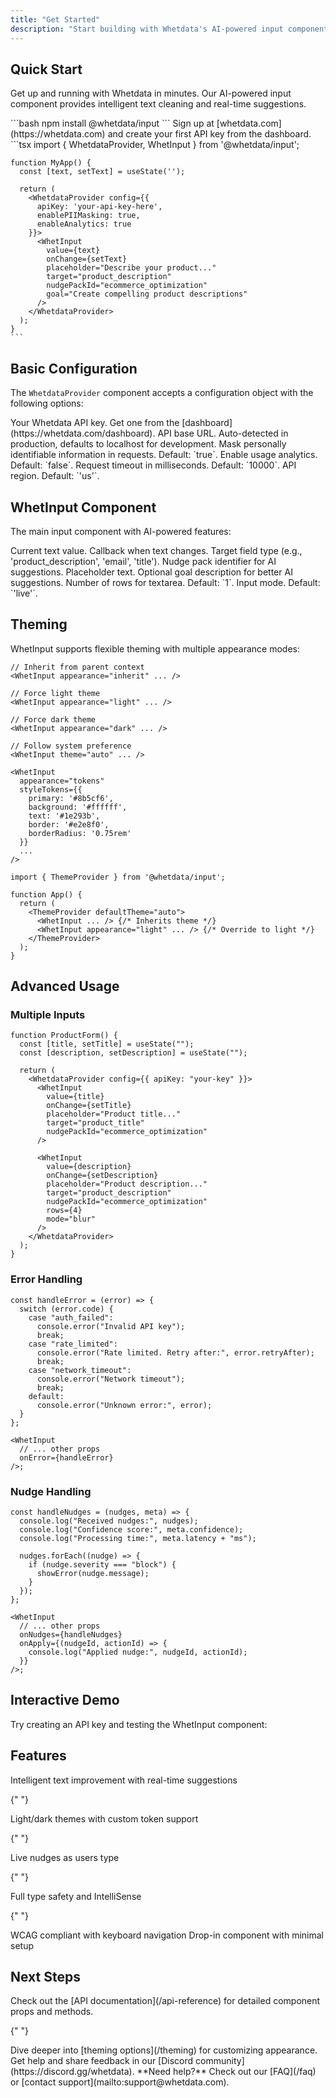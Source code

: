 ```yaml
---
title: "Get Started"
description: "Start building with Whetdata's AI-powered input component"
---
```



## Quick Start

Get up and running with Whetdata in minutes. Our AI-powered input component provides intelligent text cleaning and real-time suggestions.

<Steps>
  <Step title="Install the package">
    ```bash
    npm install @whetdata/input
    ```
  </Step>
  
  <Step title="Create an API key">
    Sign up at [whetdata.com](https://whetdata.com) and create your first API key from the dashboard.
  </Step>
  
  <Step title="Add to your app">
    ```tsx
    import { WhetdataProvider, WhetInput } from '@whetdata/input';
    
    function MyApp() {
      const [text, setText] = useState('');
      
      return (
        <WhetdataProvider config={{
          apiKey: 'your-api-key-here',
          enablePIIMasking: true,
          enableAnalytics: true
        }}>
          <WhetInput
            value={text}
            onChange={setText}
            placeholder="Describe your product..."
            target="product_description"
            nudgePackId="ecommerce_optimization"
            goal="Create compelling product descriptions"
          />
        </WhetdataProvider>
      );
    }
    ```
  </Step>
</Steps>

## Basic Configuration

The `WhetdataProvider` component accepts a configuration object with the following options:

<ParamField path="apiKey" type="string" required>
  Your Whetdata API key. Get one from the
  [dashboard](https://whetdata.com/dashboard).
</ParamField>

<ParamField path="baseUrl" type="string">
  API base URL. Auto-detected in production, defaults to localhost for
  development.
</ParamField>

<ParamField path="enablePIIMasking" type="boolean">
  Mask personally identifiable information in requests. Default: `true`.
</ParamField>

<ParamField path="enableAnalytics" type="boolean">
  Enable usage analytics. Default: `false`.
</ParamField>

<ParamField path="timeout" type="number">
  Request timeout in milliseconds. Default: `10000`.
</ParamField>

<ParamField path="region" type="'us' | 'eu'">
  API region. Default: `'us'`.
</ParamField>

## WhetInput Component

The main input component with AI-powered features:

<ParamField path="value" type="string" required>
  Current text value.
</ParamField>

<ParamField path="onChange" type="(value: string) => void" required>
  Callback when text changes.
</ParamField>

<ParamField path="target" type="string" required>
  Target field type (e.g., 'product_description', 'email', 'title').
</ParamField>

<ParamField path="nudgePackId" type="string" required>
  Nudge pack identifier for AI suggestions.
</ParamField>

<ParamField path="placeholder" type="string">
  Placeholder text.
</ParamField>

<ParamField path="goal" type="string">
  Optional goal description for better AI suggestions.
</ParamField>

<ParamField path="rows" type="number">
  Number of rows for textarea. Default: `1`.
</ParamField>

<ParamField path="mode" type="'live' | 'blur' | 'hybrid'">
  Input mode. Default: `'live'`.
</ParamField>

## Theming

WhetInput supports flexible theming with multiple appearance modes:

<CodeGroup>

```tsx Theme Modes
// Inherit from parent context
<WhetInput appearance="inherit" ... />

// Force light theme
<WhetInput appearance="light" ... />

// Force dark theme
<WhetInput appearance="dark" ... />

// Follow system preference
<WhetInput theme="auto" ... />
```

```tsx Custom Theme Tokens
<WhetInput
  appearance="tokens"
  styleTokens={{
    primary: '#8b5cf6',
    background: '#ffffff',
    text: '#1e293b',
    border: '#e2e8f0',
    borderRadius: '0.75rem'
  }}
  ...
/>
```

```tsx Theme Provider
import { ThemeProvider } from '@whetdata/input';

function App() {
  return (
    <ThemeProvider defaultTheme="auto">
      <WhetInput ... /> {/* Inherits theme */}
      <WhetInput appearance="light" ... /> {/* Override to light */}
    </ThemeProvider>
  );
}
```

</CodeGroup>

## Advanced Usage

### Multiple Inputs

```tsx
function ProductForm() {
  const [title, setTitle] = useState("");
  const [description, setDescription] = useState("");

  return (
    <WhetdataProvider config={{ apiKey: "your-key" }}>
      <WhetInput
        value={title}
        onChange={setTitle}
        placeholder="Product title..."
        target="product_title"
        nudgePackId="ecommerce_optimization"
      />

      <WhetInput
        value={description}
        onChange={setDescription}
        placeholder="Product description..."
        target="product_description"
        nudgePackId="ecommerce_optimization"
        rows={4}
        mode="blur"
      />
    </WhetdataProvider>
  );
}
```

### Error Handling

```tsx
const handleError = (error) => {
  switch (error.code) {
    case "auth_failed":
      console.error("Invalid API key");
      break;
    case "rate_limited":
      console.error("Rate limited. Retry after:", error.retryAfter);
      break;
    case "network_timeout":
      console.error("Network timeout");
      break;
    default:
      console.error("Unknown error:", error);
  }
};

<WhetInput
  // ... other props
  onError={handleError}
/>;
```

### Nudge Handling

```tsx
const handleNudges = (nudges, meta) => {
  console.log("Received nudges:", nudges);
  console.log("Confidence score:", meta.confidence);
  console.log("Processing time:", meta.latency + "ms");

  nudges.forEach((nudge) => {
    if (nudge.severity === "block") {
      showError(nudge.message);
    }
  });
};

<WhetInput
  // ... other props
  onNudges={handleNudges}
  onApply={(nudgeId, actionId) => {
    console.log("Applied nudge:", nudgeId, actionId);
  }}
/>;
```

## Interactive Demo

Try creating an API key and testing the WhetInput component:

<ApiKeyDemo />

<WhetInputDemo apiKey="" />

## Features

<CardGroup cols={2}>
  <Card title="AI-powered text cleaning" icon="sparkles">
    Intelligent text improvement with real-time suggestions
  </Card>

{" "}

<Card title="Flexible theming" icon="palette">
  Light/dark themes with custom token support
</Card>

{" "}

<Card title="Real-time suggestions" icon="bolt">
  Live nudges as users type
</Card>

{" "}

<Card title="TypeScript support" icon="code">
  Full type safety and IntelliSense
</Card>

{" "}

<Card title="Accessibility" icon="universal-access">
  WCAG compliant with keyboard navigation
</Card>

  <Card title="Easy integration" icon="plug">
    Drop-in component with minimal setup
  </Card>
</CardGroup>

## Next Steps

<Steps>
  <Step title="Explore the API reference">
    Check out the [API documentation](/api-reference) for detailed component
    props and methods.
  </Step>

{" "}

<Step title="Learn about theming">
  Dive deeper into [theming options](/theming) for customizing appearance.
</Step>

  <Step title="Join the community">
    Get help and share feedback in our [Discord
    community](https://discord.gg/whetdata).
  </Step>
</Steps>

<Note>
  **Need help?** Check out our [FAQ](/faq) or [contact
  support](mailto:support@whetdata.com).
</Note>
